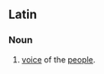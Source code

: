 ==Latin==
===Noun===
{{infl|la|noun|head=[[vox|vōx]] [[populus|populī]]}}

# [[voice]] of the [[people]].